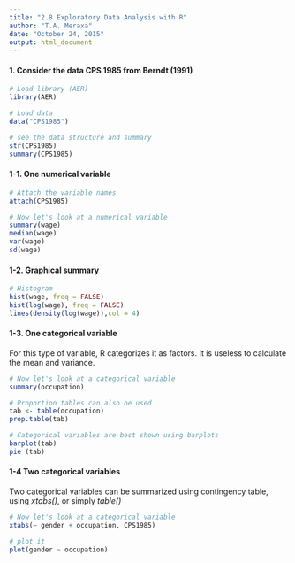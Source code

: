 ```yaml
---
title: "2.8 Exploratory Data Analysis with R"
author: "T.A. Meraxa"
date: "October 24, 2015"
output: html_document
---
```


#### 1. Consider the data CPS 1985 from Berndt (1991)

```r
# Load library (AER)
library(AER)

# Load data
data("CPS1985")
```

```r
# see the data structure and summary
str(CPS1985)
summary(CPS1985)
```


#### 1-1. One numerical variable

```r
# Attach the variable names
attach(CPS1985)

# Now let's look at a numerical variable
summary(wage)
median(wage)
var(wage)
sd(wage)
```


#### 1-2. Graphical summary

```r
# Histogram
hist(wage, freq = FALSE)
hist(log(wage), freq = FALSE)
lines(density(log(wage)),col = 4)
```


#### 1-3. One categorical variable
For this type of variable, R categorizes it as factors. It is useless to calculate the mean and variance.

```r
# Now let's look at a categorical variable
summary(occupation)

# Proportion tables can also be used
tab <- table(occupation)
prop.table(tab)

# Categorical variables are best shown using barplots
barplot(tab)
pie (tab)
```


#### 1-4 Two categorical variables
Two categorical variables can be summarized using contingency table, using *xtabs()*, or simply *table()*
```r
# Now let's look at a categorical variable
xtabs(~ gender + occupation, CPS1985)

# plot it
plot(gender ~ occupation)

```

